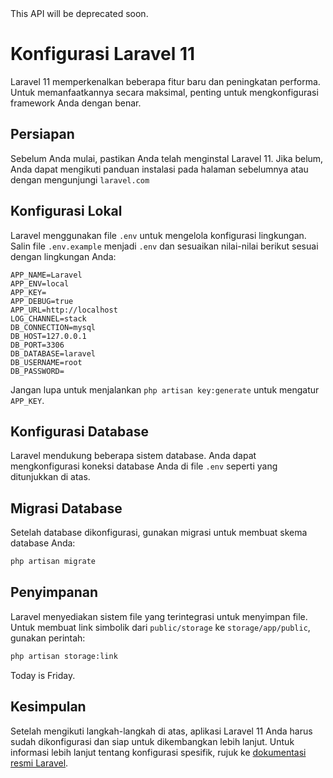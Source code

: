 
<Callout type="warning" emoji="⚠️">
  This API will be deprecated soon.
</Callout>

# Konfigurasi Laravel 11

Laravel 11 memperkenalkan beberapa fitur baru dan peningkatan performa. Untuk memanfaatkannya secara maksimal, penting untuk mengkonfigurasi framework Anda dengan benar.

## Persiapan

Sebelum Anda mulai, pastikan Anda telah menginstal Laravel 11. Jika belum, Anda dapat mengikuti panduan instalasi pada halaman sebelumnya atau dengan mengunjungi `laravel.com`

## Konfigurasi Lokal

Laravel menggunakan file `.env` untuk mengelola konfigurasi lingkungan. Salin file `.env.example` menjadi `.env` dan sesuaikan nilai-nilai berikut sesuai dengan lingkungan Anda:

```plaintext filename=".env"
APP_NAME=Laravel
APP_ENV=local
APP_KEY=
APP_DEBUG=true
APP_URL=http://localhost
LOG_CHANNEL=stack
DB_CONNECTION=mysql
DB_HOST=127.0.0.1
DB_PORT=3306
DB_DATABASE=laravel
DB_USERNAME=root
DB_PASSWORD=
```

Jangan lupa untuk menjalankan `php artisan key:generate` untuk mengatur `APP_KEY`.

## Konfigurasi Database

Laravel mendukung beberapa sistem database. Anda dapat mengkonfigurasi koneksi database Anda di file `.env` seperti yang ditunjukkan di atas.

## Migrasi Database

Setelah database dikonfigurasi, gunakan migrasi untuk membuat skema database Anda:

```bash
php artisan migrate
```

## Penyimpanan

Laravel menyediakan sistem file yang terintegrasi untuk menyimpan file. Untuk membuat link simbolik dari `public/storage` ke `storage/app/public`, gunakan perintah:

```bash
php artisan storage:link
```

<Callout type="info" emoji="ℹ️">
  Today is Friday.
</Callout>

## Kesimpulan

Setelah mengikuti langkah-langkah di atas, aplikasi Laravel 11 Anda harus sudah dikonfigurasi dan siap untuk dikembangkan lebih lanjut. Untuk informasi lebih lanjut tentang konfigurasi spesifik, rujuk ke [dokumentasi resmi Laravel](https://laravel.com/docs/11.x).
